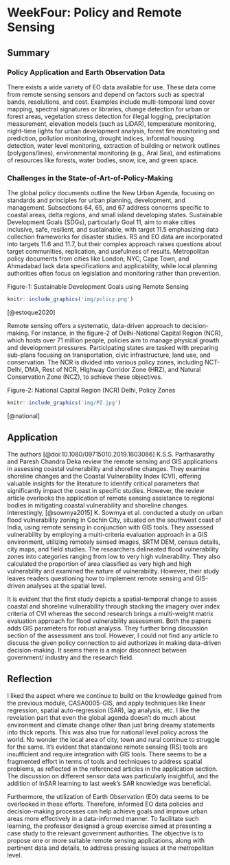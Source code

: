 # WeekFour: Policy and Remote Sensing

## Summary

### Policy Application and Earth Observation Data

There exists a wide variety of EO data available for use. These data come from remote sensing sensors and depend on factors such as spectral bands, resolutions, and cost. Examples include multi-temporal land cover mapping, spectral signatures or libraries, change detection for urban or forest areas, vegetation stress detection for illegal logging, precipitation measurement, elevation models (such as LiDAR), temperature monitoring, night-time lights for urban development analysis, forest fire monitoring and prediction, pollution monitoring, drought indices, informal housing detection, water level monitoring, extraction of building or network outlines (polygons/lines), environmental monitoring (e.g., Aral Sea), and estimations of resources like forests, water bodies, snow, ice, and green space.

### Challenges in the State-of-Art-of-Policy-Making

The global policy documents outline the New Urban Agenda, focusing on standards and principles for urban planning, development, and management. Subsections 64, 65, and 67 address concerns specific to coastal areas, delta regions, and small island developing states. Sustainable Development Goals (SDGs), particularly Goal 11, aim to make cities inclusive, safe, resilient, and sustainable, with target 11.5 emphasizing data collection frameworks for disaster studies. RS and EO data are incorporated into targets 11.6 and 11.7, but their complex approach raises questions about target communities, replication, and usefulness of results. Metropolitan policy documents from cities like London, NYC, Cape Town, and Ahmadabad lack data specifications and applicability, while local planning authorities often focus on legislation and monitoring rather than prevention.

Figure-1: Sustainable Development Goals using Remote Sensing

```r

knitr::include_graphics('img/policy.png')
```

[@estoque2020]

Remote sensing offers a systematic, data-driven approach to decision-making. For instance, in the figure-2 of Delhi-National Capital Region (NCR), which hosts over 71 million people, policies aim to manage physical growth and development pressures. Participating states are tasked with preparing sub-plans focusing on transportation, civic infrastructure, land use, and conservation. The NCR is divided into various policy zones, including NCT-Delhi, DMA, Rest of NCR, Highway Corridor Zone (HRZ), and Natural Conservation Zone (NCZ), to achieve these objectives.

Figure-2: National Capital Region (NCR) Delhi, Policy Zones

```r

knitr::include_graphics('img/PZ.jpg')
```

[@national]

## Application

The authors [@doi:10.1080/09715010.2019.1603086] K.S.S. Parthasarathy and Paresh Chandra Deka review the remote sensing and GIS applications in assessing coastal vulnerability and shoreline changes. They examine shoreline changes and the Coastal Vulnerability Index (CVI), offering valuable insights for the literature to identify critical parameters that significantly impact the coast in specific studies. However, the review article overlooks the application of remote sensing assistance to regional bodies in mitigating coastal vulnerability and shoreline changes. Interestingly, [@sowmya2015] K. Sowmya et al. conducted a study on urban flood vulnerability zoning in Cochin City, situated on the southwest coast of India, using remote sensing in conjunction with GIS tools. They assessed vulnerability by employing a multi-criteria evaluation approach in a GIS environment, utilizing remotely sensed images, SRTM DEM, census details, city maps, and field studies. The researchers delineated flood vulnerability zones into categories ranging from low to very high vulnerability. They also calculated the proportion of area classified as very high and high vulnerability and examined the nature of vulnerability. However, their study leaves readers questioning how to implement remote sensing and GIS-driven analyses at the spatial level.

It is evident that the first study depicts a spatial-temporal change to asses coastal and shoreline vulnerability through stacking the imagery over index criteria of CVI whereas the second research brings a multi-weight matrix evaluation approach for flood vulnerability assessment. Both the papers adds GIS parameters for robust analysis. They further bring discussion section of the assessment ans tool. However, I could not find any article to discuss the given policy connection to aid authorizes in making data-driven decision-making. It seems there is a major disconnect between government/ industry and the research field.  

## Reflection

I liked the aspect where we continue to build on the knowledge gained from the previous module, CASA0005-GIS, and apply techniques like linear regression, spatial auto-regression (SAR), lag analysis, etc. I like the revelation part that even the global agenda doesn't do much about environment and climate change other than just bring dreamy statements into thick reports. This was also true for national level policy across the world. No wonder the local area of city, town and rural continue to struggle for the same. It's evident that standalone remote sensing (RS) tools are insufficient and require integration with GIS tools. There seems to be a fragmented effort in terms of tools and techniques to address spatial problems, as reflected in the referenced articles in the application section. The discussion on different sensor data was particularly insightful, and the addition of InSAR learning to last week's SAR knowledge was beneficial.

Furthermore, the utilization of Earth Observation (EO) data seems to be overlooked in these efforts. Therefore, informed EO data policies and decision-making processes can help achieve goals and improve urban areas more effectively in a data-informed manner. To facilitate such learning, the professor designed a group exercise aimed at presenting a case study to the relevant government authorities. The objective is to propose one or more suitable remote sensing applications, along with pertinent data and details, to address pressing issues at the metropolitan level.
